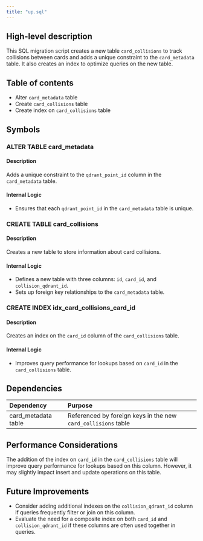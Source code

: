 ```yaml
---
title: "up.sql"
---
```


## High-level description
This SQL migration script creates a new table `card_collisions` to track collisions between cards and adds a unique constraint to the `card_metadata` table. It also creates an index to optimize queries on the new table.

## Table of contents
- Alter `card_metadata` table
- Create `card_collisions` table
- Create index on `card_collisions` table

## Symbols

### ALTER TABLE card_metadata
#### Description
Adds a unique constraint to the `qdrant_point_id` column in the `card_metadata` table.

#### Internal Logic
- Ensures that each `qdrant_point_id` in the `card_metadata` table is unique.

### CREATE TABLE card_collisions
#### Description
Creates a new table to store information about card collisions.

#### Internal Logic
- Defines a new table with three columns: `id`, `card_id`, and `collision_qdrant_id`.
- Sets up foreign key relationships to the `card_metadata` table.

### CREATE INDEX idx_card_collisions_card_id
#### Description
Creates an index on the `card_id` column of the `card_collisions` table.

#### Internal Logic
- Improves query performance for lookups based on `card_id` in the `card_collisions` table.

## Dependencies
| Dependency | Purpose |
|:-----------|:--------|
| card_metadata table | Referenced by foreign keys in the new `card_collisions` table |

## Performance Considerations
The addition of the index on `card_id` in the `card_collisions` table will improve query performance for lookups based on this column. However, it may slightly impact insert and update operations on this table.

## Future Improvements
- Consider adding additional indexes on the `collision_qdrant_id` column if queries frequently filter or join on this column.
- Evaluate the need for a composite index on both `card_id` and `collision_qdrant_id` if these columns are often used together in queries.